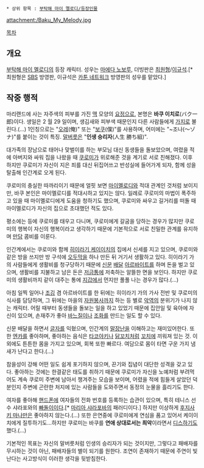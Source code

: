  * 상위 항목 : [[부탁해 마이 멜로디/등장인물]]

attachment:/Baku_My_Melody.jpg

[[목차]]

== 개요 ==
[[부탁해 마이 멜로디]]의 등장 캐릭터. 성우는 [[마에다 노보루]], 더빙판은 [[최원형]]/[[이규석]].[* 최원형은 [[SBS]] 방영판, 이규석은 [[카툰 네트워크]] 방영판의 성우를 맡았다.]

== 작중 행적 ==
마리랜드에 사는 자주색의 피부를 가진 [[맥]] 모양의 [[요정]]으로, 본명은 '''바쿠 이치로'''(バク一郎)이다. 생일은 2 월 29 일이며, 생김새와 피부색 때문인지 다른 사람들에게 [[가지]]로 불린다.(...) 1인칭으로는 "[[오레]](俺)" 또는 "[[보쿠]](僕)"를 사용하며, 어미에는 "~조나(〜ゾナ)"를 붙이는 것이 특징. [[말버릇]]은 "'''인생 승리자'''(人生 勝ち組)".

대가족의 장남으로 태어나 맞벌이를 하는 부모님 대신 동생들을 돌보았으며, 여렸을 적에 아버지와 싸워 집을 나왔을 때 [[쿠로미]]가 위로해준 것을 계기로 서로 친해졌다. 이후 하지만 쿠로미가 자신이 지은 죄를 대신 뒤집어쓰고 반성실에 들어가게 되자, 함께 성을 탈출해 인간계로 오게 된다.

쿠로미의 충실한 따까리이기 때문에 얼핏 보면 [[마이멜로디]]와 적대 관계인 것처럼 보이지만, 바쿠 본인은 마이멜로디를 적대시하고 있지는 않다. 일례로 쿠로미의 마법이 폭주하고 있을 때 마이멜로디에게 도움을 청하기도 했으며, 쿠로미와 싸우고 길거리를 떠돌 때 마이멜로디가 자신의 집으로 초대했던 적도 있다.

평소에는 등에 쿠로미를 태우고 다니며, 쿠로미에게 갈굼을 당하는 경우가 많지만 쿠로미의 행복이 자신의 행복이라고 생각하기 때문에 기본적으로 서로 친밀한 관계를 유지하며 [[만담]] 콤비를 이룬다.

인간계에서는 쿠로미와 함께 [[히이라기 케이이치]]의 집에서 신세를 지고 있으며, 쿠로미와 같은 방을 쓰지만 방 구석에 [[오두막]]을 하나 만든 뒤 거기서 생활하고 있다. 히이라기 가의 사람들에게 생활비를 청구당하기 때문에 [[신문]] [[배달]] [[아르바이트]]를 하며 돈을 벌고 있으며, 생활비를 지불하고 남은 돈은 [[저금통]]에 저축하는 알뜰한 면을 보인다. 하지만 쿠로미의 생활비까지 같이 대주는 통에 [[지갑]]에서 먼지만 풀풀 나는 경우가 많다.(...)

아침 일찍 일어나 [[조깅]] 겸 아르바이트를 한 뒤에는 히이라기 가의 가사 전반 및 쿠로미의 식사를 담당하며, 그 뒤에는 마을의 [[자원봉사]]까지 하는 등 별로 [[악역]]의 분위기가 나지 않는 캐릭터. 어릴 때부터 동생들을 돌보는 일을 하고 있었기 때문에 집안일 및 육아에 자신이 있으며, 손재주가 좋아 [[바느질]]이나 [[조화]]를 만드는 일도 할 수 있다.

신문 배달을 하면서 [[글자]]를 익혔으며, 인간계의 [[말장난]]을 이해하고는 재미있어한다. 또한 [[엔카]]를 좋아하며, 좋아하는 음식은 [[타코야키]]나 [[닭꼬치]]처럼 [[꼬치]]에 끼워져 있는 것. 이외에도 튼튼한 몸을 가지고 있으며, 회복 또한 빠르다. 여담으로 몸이 타면 구운 가지 냄새가 난다고 한다.(...)

참을성이 강해 어떤 일도 쉽게 포기하지 않으며, 끈기와 집념이 대단한 성격을 갖고 있다. 좋아하는 것에는 한결같은 태도를 취하기 때문에 쿠로미가 자신을 노예처럼 부려먹어도 계속 쿠로미 주변에 남아서 챙겨주는 모습을 보이며, 어렸을 적에 힘들게 살았던 덕분인지 주변에 곤란한 처지에 있는 사람들을 도와주면서 동정의 눈물을 흘리기도 한다.

여자를 좋아해 [[핸드폰]]에 여자들의 전화 번호를 등록하는 습관이 있으며, 특히 테니스 선수 샤라포와의 [[빠돌이]]이다.[* [[마리아 샤라포바]]의 패러디이다.] 하지만 이상하게 [[후지사키 마나]]만은 좋아하지 않는다.(...) 또한 은연중에 쿠로미에게 연심을 품고 있어서 케이이치에게 질투하기도...하지만 쿠로미는 바쿠를 '''연애 상대로서는 최악'''이라면서 [[디스]]하기도 했다.(...)

기본적인 목표는 자신의 말버릇처럼 인생의 승리자가 되는 것이지만, 그렇다고 패배자를 무시하는 것이 아닌, 패배자들의 별이 되기를 원한다. 조연이 존재하기 때문에 주연이 빛난다는 사고방식이 이러한 생각을 뒷받침한다.
